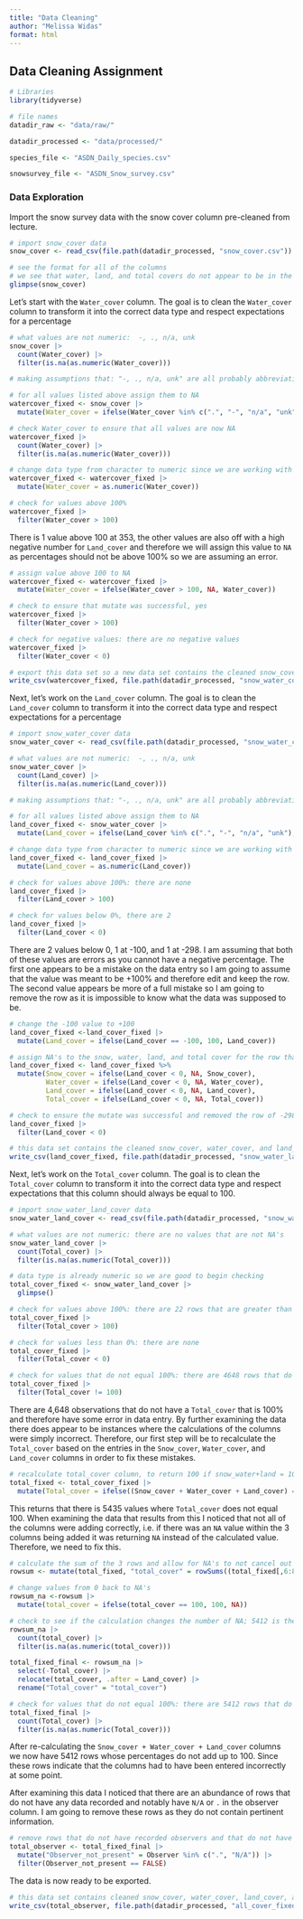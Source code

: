 ```yaml
---
title: "Data Cleaning"
author: "Melissa Widas"
format: html
---
```


## Data Cleaning Assignment

```r
# Libraries
library(tidyverse)

# file names
datadir_raw <- "data/raw/"

datadir_processed <- "data/processed/"

species_file <- "ASDN_Daily_species.csv"

snowsurvey_file <- "ASDN_Snow_survey.csv"
```

### Data Exploration

Import the snow survey data with the snow cover column pre-cleaned from lecture. 
```r
# import snow_cover data
snow_cover <- read_csv(file.path(datadir_processed, "snow_cover.csv"))

# see the format for all of the columns
# we see that water, land, and total covers do not appear to be in the correct format
glimpse(snow_cover)

```

Let's start with the `Water_cover` column. The goal is to clean the `Water_cover` column to transform it into the correct data type and respect expectations for a percentage

```r
# what values are not numeric:  -, ., n/a, unk
snow_cover |> 
  count(Water_cover) |> 
  filter(is.na(as.numeric(Water_cover)))

# making assumptions that: "-, ., n/a, unk" are all probably abbreviations or other ways of indicating for NA's

# for all values listed above assign them to NA
watercover_fixed <- snow_cover |> 
  mutate(Water_cover = ifelse(Water_cover %in% c(".", "-", "n/a", "unk"), NA, Water_cover))

# check Water_cover to ensure that all values are now NA
watercover_fixed |> 
  count(Water_cover) |> 
  filter(is.na(as.numeric(Water_cover)))

# change data type from character to numeric since we are working with percentages
watercover_fixed <- watercover_fixed |> 
  mutate(Water_cover = as.numeric(Water_cover))

# check for values above 100%
watercover_fixed |> 
  filter(Water_cover > 100)
```

There is 1 value above 100 at 353, the other values are also off with a high negative number for `Land_cover` and therefore we will assign this value to `NA` as percentages should not be above 100% so we are assuming an error.

```r
# assign value above 100 to NA
watercover_fixed <- watercover_fixed |> 
  mutate(Water_cover = ifelse(Water_cover > 100, NA, Water_cover))

# check to ensure that mutate was successful, yes
watercover_fixed |> 
  filter(Water_cover > 100)

# check for negative values: there are no negative values
watercover_fixed |> 
  filter(Water_cover < 0)

# export this data set so a new data set contains the cleaned snow_cover and water_cover columns
write_csv(watercover_fixed, file.path(datadir_processed, "snow_water_cover.csv"))
```

Next, let's work on the `Land_cover` column. The goal is to clean the `Land_cover` column to transform it into the correct data type and respect expectations for a percentage

```r
# import snow_water_cover data
snow_water_cover <- read_csv(file.path(datadir_processed, "snow_water_cover.csv"))

# what values are not numeric:  -, ., n/a, unk
snow_water_cover |> 
  count(Land_cover) |> 
  filter(is.na(as.numeric(Land_cover)))

# making assumptions that: "-, ., n/a, unk" are all probably abbreviations or other ways of indicating for NA's

# for all values listed above assign them to NA
land_cover_fixed <- snow_water_cover |> 
  mutate(Land_cover = ifelse(Land_cover %in% c(".", "-", "n/a", "unk"), NA, Land_cover))

# change data type from character to numeric since we are working with percentages
land_cover_fixed <- land_cover_fixed |> 
  mutate(Land_cover = as.numeric(Land_cover))

# check for values above 100%: there are none
land_cover_fixed |> 
  filter(Land_cover > 100)

# check for values below 0%, there are 2
land_cover_fixed |> 
  filter(Land_cover < 0)
```

There are 2 values below 0, 1 at -100, and 1 at -298. I am assuming that both of these values are errors as you cannot have a negative percentage. The first one appears to be a mistake on the data entry so I am going to assume that the value was meant to be +100% and therefore edit and keep the row. The second value appears be more of a full mistake so I am going to remove the row as it is impossible to know what the data was supposed to be. 

```r

# change the -100 value to +100
land_cover_fixed <-land_cover_fixed |> 
  mutate(Land_cover = ifelse(Land_cover == -100, 100, Land_cover))

# assign NA's to the snow, water, land, and total cover for the row that was recorded with a land_cover of -298 
land_cover_fixed <- land_cover_fixed %>%
  mutate(Snow_cover = ifelse(Land_cover < 0, NA, Snow_cover),
         Water_cover = ifelse(Land_cover < 0, NA, Water_cover),
         Land_cover = ifelse(Land_cover < 0, NA, Land_cover),
         Total_cover = ifelse(Land_cover < 0, NA, Total_cover))

# check to ensure the mutate was successful and removed the row of -298; yes
land_cover_fixed |> 
  filter(Land_cover < 0)

# this data set contains the cleaned snow_cover, water_cover, and land_cover columns
write_csv(land_cover_fixed, file.path(datadir_processed, "snow_water_land_cover.csv"))
```

Next, let's work on the `Total_cover` column. The goal is to clean the `Total_cover` column to transform it into the correct data type and respect expectations that this column should always be equal to 100. 

```r
# import snow_water_land_cover data
snow_water_land_cover <- read_csv(file.path(datadir_processed, "snow_water_land_cover.csv"))

# what values are not numeric: there are no values that are not NA's 
snow_water_land_cover |> 
  count(Total_cover) |> 
  filter(is.na(as.numeric(Total_cover)))

# data type is already numeric so we are good to begin checking
total_cover_fixed <- snow_water_land_cover |> 
  glimpse()

# check for values above 100%: there are 22 rows that are greater than 100%
total_cover_fixed |> 
  filter(Total_cover > 100)

# check for values less than 0%: there are none
total_cover_fixed |> 
  filter(Total_cover < 0)

# check for values that do not equal 100%: there are 4648 rows that do not = 100
total_cover_fixed |> 
  filter(Total_cover != 100)
```

There are 4,648 observations that do not have a `Total_cover` that is 100% and therefore have some error in data entry. By further examining the data there does appear to be instances where the calculations of the columns were simply incorrect. Therefore, our first step will be to recalculate the `Total_cover` based on the entries in the `Snow_cover`, `Water_cover`, and `Land_cover` columns in order to fix these mistakes.

```r
# recalculate total_cover column, to return 100 if snow_water+land = 100, and NA if it does not
total_fixed <- total_cover_fixed |> 
  mutate(Total_cover = ifelse((Snow_cover + Water_cover + Land_cover) == 100, 100, NA))
```

This returns that there is 5435 values where `Total_cover` does not equal 100. When examining the data that results from this I noticed that not all of the columns were adding correctly, i.e. if there was an `NA` value within the 3 columns being added it was returning `NA` instead of the calculated value. Therefore, we need to fix this.

```r
# calculate the sum of the 3 rows and allow for NA's to not cancel out the calculation 
rowsum <- mutate(total_fixed, "total_cover" = rowSums((total_fixed[,6:8]), na.rm = TRUE))

# change values from 0 back to NA's
rowsum_na <-rowsum |> 
  mutate(total_cover = ifelse(total_cover == 100, 100, NA))

# check to see if the calculation changes the number of NA; 5412 is the new NA's
rowsum_na |> 
  count(total_cover) |> 
  filter(is.na(as.numeric(total_cover)))

total_fixed_final <- rowsum_na |> 
  select(-Total_cover) |> 
  relocate(total_cover, .after = Land_cover) |> 
  rename("Total_cover" = "total_cover")

# check for values that do not equal 100%: there are 5412 rows that do not = 100
total_fixed_final |> 
  count(Total_cover) |> 
  filter(is.na(as.numeric(Total_cover)))
```

After re-calculating the `Snow_cover + Water_cover + Land_cover` columns we now have 5412 rows whose percentages do not add up to 100. Since these rows indicate that the columns had to have been entered incorrectly at some point.

After examining this data I noticed that there are an abundance of rows that do not have any data recorded and notably have `N/A` or `.` in the observer column. I am going to remove these rows as they do not contain pertinent information.

```r
# remove rows that do not have recorded observers and that do not have total_cover values
total_observer <- total_fixed_final |> 
  mutate("Observer_not_present" = Observer %in% c(".", "N/A")) |> 
  filter(Observer_not_present == FALSE)
```

The data is now ready to be exported.

```r
# this data set contains cleaned snow_cover, water_cover, land_cover, and total_cover columns
write_csv(total_observer, file.path(datadir_processed, "all_cover_fixed_Widas.csv"))
```




